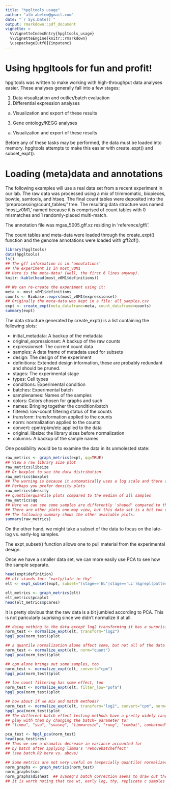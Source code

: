```yaml
---
title: "hpgltools usage"
author: "atb abelew@gmail.com"
date: "`r Sys.Date()`"
output: rmarkdown::pdf_document
vignette: >
  %\VignetteIndexEntry{hpgltools_usage}
  %\VignetteEngine{knitr::rmarkdown}
  \usepackage[utf8]{inputenc}
---
```


Using hpgltools for fun and profit!
===================================

hpgltools was written to make working with high-throughput data
analyses easier. These analyses generally fall into a few stages:

1.  Data visualization and outlier/batch evaluation
2.  Differential expression analyses
 a. Visualization and export of these results
3.  Gene ontology/KEGG analyses
 a. Visualization and export of these results

Before any of these tasks may be performed, the data must be loaded
into memory.  hpgltools attempts to make this easier with
create_expt() and subset_expt().

# Loading (meta)data and annotations

The following examples will use a real data set from a recent
experiment in our lab.  The raw data was processed using a mix of
trimmomatic, biopieces, bowtie, samtools, and htseq.  The final count
tables were deposited into the 'preprocessing/count_tables/' tree.
The resulting data structure was named 'most_v0M1,' named because it
is comprised of count tables with 0 mismatches and 1 randomly-placed
multi-match.

The annotation file was mgas_5005.gff.xz residing in
'reference/gff/'.

The count tables and meta-data were loaded through the create_expt()
function and the genome annotations were loaded with gff2df().

```r

library(hpgltools)
data(hpgltools)
ls()
## The gff information is in 'annotations'
## The experiment is in most_v0M1
## Here is the meta-data! (well, the first 6 lines anyway).
knitr::kable(head(most_v0M1$definitions))

## We can re-create the experiment using it:
meta <- most_v0M1$definitions
counts <- Biobase::exprs(most_v0M1$expressionset)
## Originally the meta-data was kept in a file: all_samples.csv
expt <- create_expt(meta_dataframe=meta, count_dataframe=counts)
summary(expt)

```

The data structure generated by create_expt() is a list containing the
following slots:

* initial_metadata:        A backup of the metadata
* original_expressionset:  A backup of the raw counts
* expressionset:           The current count data
* samples:                 A data frame of metadata used for subsets
* design:                  The design of the experiment
* definitions:             Extended design information, these are
  probably redundant and should be pruned.
* stages:                  The experimental stage
* types:                   Cell types
* conditions:              Experimental condition
* batches:                 Experimental batch
* samplenames:             Names of the samples
* colors:                  Colors chosen for graphs and such
* names:                   Bringing together the condition/batch
* filtered:                low-count filtering status of the counts
* transform:               transformation applied to the counts
* norm:                    normalization applied to the counts
* convert:                 cpm/rpkm/etc applied to the data
* original_libsize:        the library sizes before normalization
* columns:                 A backup of the sample names

One possibility would be to examine the data in its unmolested state:

```r

raw_metrics <- graph_metrics(expt, qq=TRUE)
## View a raw library size plot
raw_metrics$libsize
## Or boxplot to see the data distribution
raw_metrics$boxplot
## The warning is because it automatically uses a log scale and there are some 0 count genes.
## Perhaps you prefer density plots
raw_metrics$density
## quantile/quantile plots compared to the median of all samples
raw_metrics$qq
## Here we can see some samples are differently 'shaped' compared to the median than others
## There are other plots one may view, but this data set is a bit too crowded as is.
## The following summary shows the other available plots:
summary(raw_metrics)

```

On the other hand, we might take a subset of the data to
focus on the late-log vs. early-log samples.

The expt_subset() function allows one to pull material from the
experimental design.

Once we have a smaller data set, we can more easily use PCA to see how
the sample separate.

```r

head(expt$definition)
## elt stands for: "early/late in thy"
elt <- expt_subset(expt, subset="(stage=='EL'|stage=='LL')&grepl(pattern='_thy', x=condition)")

elt_metrics <- graph_metrics(elt)
elt_metrics$pcaplot
head(elt_metrics$pcares)

```

It is pretty obvious that the raw data is a bit jumbled according to
PCA.  This is not paricularly suprising since we didn't normalize it
at all.

```r

## doing nothing to the data except log2 transforming it has a surprisingly large effect
norm_test <- normalize_expt(elt, transform="log2")
hpgl_pca(norm_test)$plot

## a quantile normalization alone affect some, but not all of the data
norm_test <- normalize_expt(elt, norm="quant")
hpgl_pca(norm_test)$plot

## cpm alone brings out some samples, too
norm_test <- normalize_expt(elt, convert="cpm")
hpgl_pca(norm_test)$plot

## low count filtering has some effect, too
norm_test <- normalize_expt(elt, filter_low="pofa")
hpgl_pca(norm_test)$plot

## how about if we mix and match methods?
norm_test <- normalize_expt(elt, transform="log2", convert="cpm", norm="quant", batch="svaseq", filter_low=TRUE)
hpgl_pca(norm_test)$plot
## The different batch effect testing methods have a pretty widely ranging effect on the clustering
## play with them by changing the batch= parameter to:
## "limma", "sva", "svaseq", "limmaresid", "ruvg", "combat", combatmod"

pca_test <- hpgl_pca(norm_test)
head(pca_test$res)
## Thus we see a dramatic decrease in variance accounted for
## by batch after applying limma's 'removebatcheffect'
## (see batch.R2 here vs. above)

## Some metrics are not very useful on (especially quantile) normalized data
norm_graphs <- graph_metrics(norm_test)
norm_graphs$smc
norm_graphs$disheat  ## svaseq's batch correction seems to draw out the signal quite nicely.
## It is worth noting that the wt, early log, thy, replicate c samples are still a bit weird.

```

